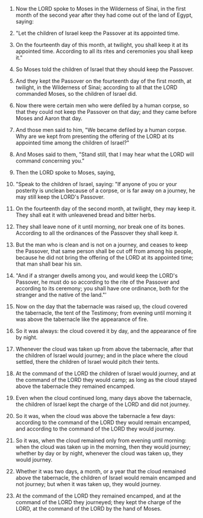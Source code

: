 
1. Now the LORD spoke to Moses in the Wilderness of Sinai, in the first month of the second year after they had come out of the land of Egypt, saying:

2. "Let the children of Israel keep the Passover at its appointed time.

3. On the fourteenth day of this month, at twilight, you shall keep it at its appointed time. According to all its rites and ceremonies you shall keep it."

4. So Moses told the children of Israel that they should keep the Passover.

5. And they kept the Passover on the fourteenth day of the first month, at twilight, in the Wilderness of Sinai; according to all that the LORD commanded Moses, so the children of Israel did.

6. Now there were certain men who were defiled by a human corpse, so that they could not keep the Passover on that day; and they came before Moses and Aaron that day.

7. And those men said to him, "We became defiled by a human corpse. Why are we kept from presenting the offering of the LORD at its appointed time among the children of Israel?"

8. And Moses said to them, "Stand still, that I may hear what the LORD will command concerning you."

9. Then the LORD spoke to Moses, saying,

10. "Speak to the children of Israel, saying: "If anyone of you or your posterity is unclean because of a corpse, or is far away on a journey, he may still keep the LORD's Passover.

11. On the fourteenth day of the second month, at twilight, they may keep it. They shall eat it with unleavened bread and bitter herbs.

12. They shall leave none of it until morning, nor break one of its bones. According to all the ordinances of the Passover they shall keep it.

13. But the man who is clean and is not on a journey, and ceases to keep the Passover, that same person shall be cut off from among his people, because he did not bring the offering of the LORD at its appointed time; that man shall bear his sin.

14. "And if a stranger dwells among you, and would keep the LORD's Passover, he must do so according to the rite of the Passover and according to its ceremony; you shall have one ordinance, both for the stranger and the native of the land."'

15. Now on the day that the tabernacle was raised up, the cloud covered the tabernacle, the tent of the Testimony; from evening until morning it was above the tabernacle like the appearance of fire.

16. So it was always: the cloud covered it by day, and the appearance of fire by night.

17. Whenever the cloud was taken up from above the tabernacle, after that the children of Israel would journey; and in the place where the cloud settled, there the children of Israel would pitch their tents.

18. At the command of the LORD the children of Israel would journey, and at the command of the LORD they would camp; as long as the cloud stayed above the tabernacle they remained encamped.

19. Even when the cloud continued long, many days above the tabernacle, the children of Israel kept the charge of the LORD and did not journey.

20. So it was, when the cloud was above the tabernacle a few days: according to the command of the LORD they would remain encamped, and according to the command of the LORD they would journey.

21. So it was, when the cloud remained only from evening until morning: when the cloud was taken up in the morning, then they would journey; whether by day or by night, whenever the cloud was taken up, they would journey.

22. Whether it was two days, a month, or a year that the cloud remained above the tabernacle, the children of Israel would remain encamped and not journey; but when it was taken up, they would journey.

23. At the command of the LORD they remained encamped, and at the command of the LORD they journeyed; they kept the charge of the LORD, at the command of the LORD by the hand of Moses.


